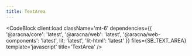 ```yaml
---
title: TextArea
---
```



<TextAreaComponentBlock client:load />

<CodeBlock
  client:load
  className='mt-6'
  dependencies={{
    '@aracna/core': 'latest',
    '@aracna/web': 'latest',
    '@aracna/web-components': 'latest',
    lit: 'latest',
    'lit-html': 'latest'
  }}
  files={SB_TEXT_AREA}
  template='javascript'
  title='TextArea'
/>
